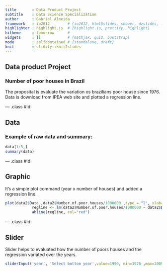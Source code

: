 ```yaml
---
title       : Data Product Project
subtitle    : Data Science Specialization
author      : Gabriel Almeida
framework   : io2012        # {io2012, html5slides, shower, dzslides, ...}
highlighter : highlight.js  # {highlight.js, prettify, highlight}
hitheme     : tomorrow      # 
widgets     : []            # {mathjax, quiz, bootstrap}
mode        : selfcontained # {standalone, draft}
knit        : slidify::knit2slides
---
```


## Data product Project

### Number of poor houses in Brazil

The proposital is evaluate the variation os brazilians poor house since 1976. Data is download from IPEA web site and plotted a regression line. 

--- .class #id 

## Data

### Example of raw data and summary:
```r
data[1:5,]
summary(data)
```

--- .class #id 

## Graphic

It's a simple plot command (year x number of houses) and added a regression line.

```r
plot(data2$Date ,data2$Number.of.poor.houses/1000000 ,type = "l", xlab="YEAR", ylab="NUMBER OF HOUSES (MILLIONS)")
            regline <- lm(data2$Number.of.poor.houses/1000000 ~ data2$Date, data=data)
            abline(regline, col="red")
```

--- .class #id 

## Slider 

Slider helps to evaluated how the number of poors houses and the regression variated over the years. 

```r
sliderInput('year', 'Select bottom year',value=1990, min=1976 ,max=2009 , step=1),
```





